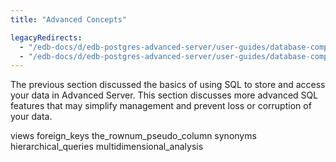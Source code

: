 ```yaml
---
title: "Advanced Concepts"

legacyRedirects:
  - "/edb-docs/d/edb-postgres-advanced-server/user-guides/database-compatibility-for-oracle-developers-guide/13/advanced_concepts.html"
  - "/edb-docs/d/edb-postgres-advanced-server/user-guides/database-compatibility-for-oracle-developers-guide/latest/advanced_concepts.html"
---
```


<div id="advanced_concepts" class="registered_link"></div>

The previous section discussed the basics of using SQL to store and access your data in Advanced Server. This section discusses more advanced SQL features that may simplify management and prevent loss or corruption of your data.

<div class="toctree" maxdepth="3">

views foreign_keys the_rownum_pseudo_column synonyms hierarchical_queries multidimensional_analysis

</div>
